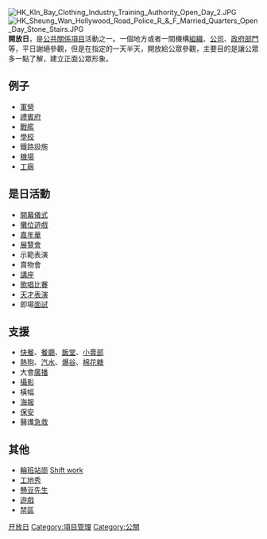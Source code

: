 {{Link style|time=2015-12-13T15:50:02+00:00}}
[[File:HK_Kln_Bay_Clothing_Industry_Training_Authority_Open_Day_2.JPG|thumb]]
[[File:HK_Sheung_Wan_Hollywood_Road_Police_R_&_F_Married_Quarters_Open_Day_Stone_Stairs.JPG|thumb]]
'''開放日'''，是[[公共關係|公共關係]][[項目|項目]]活動之一。一個地方或者一間機構[[组织_(社会学)|組織]]、[[公司|公司]]、[[政府部門|政府部門]]等，平日謝絕參觀，但是在指定的一天半天，開放給公眾參觀，主要目的是讓公眾多一點了解，建立正面公眾形象。

==例子==
* [[軍營|軍營]]
* [[禮賓府|禮賓府]]
* [[戰艦|戰艦]]
* [[學校|學校]]
*鐵路設施
*[[機場|機場]]
*[[工廠|工廠]]

==是日活動==
* [[開幕儀式|開幕儀式]]
* [[攤位遊戲|攤位遊戲]]
* [[嘉年華|嘉年華]]
* [[展覽會|展覽會]]
* 示範表演
* 賣物會
* [[講座|講座]]
* [[歌唱|歌唱]][[比賽|比賽]]
* [[天才|天才]][[表演|表演]]
* 即場[[面試|面試]]

==支援==
* [[快餐|快餐]]、[[餐廳|餐廳]]、[[飯堂|飯堂]]、[[小賣部|小賣部]]
* [[熱狗|熱狗]]、[[汽水|汽水]]、[[玉米花|爆谷]]、[[棉花糖_(棉絮狀)|棉花糖]]
* 大會[[廣播|廣播]]
* [[攝影|攝影]]
* 橫幅
* [[海報|海報]]
* [[保安|保安]]
* 醫護[[急救|急救]]
{{commons category|Open Day}}

==其他==
* [[輪班|輪班]][[工作|站崗]] [[:en:Shift_work|Shift work]]
* [[工地秀|工地秀]]
* [[戇豆先生|戇豆先生]]
* [[遊戲|遊戲]]
* [[禁區|禁區]]

[[Category:开放日|]]
[[Category:項目管理|Category:項目管理]]
[[Category:公關|Category:公關]]